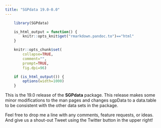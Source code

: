 ```yaml
---
title: "SGPdata 19.0-0.0"
---
```


```r
    library(SGPdata)

    is_html_output = function() {
        knitr::opts_knit$get("rmarkdown.pandoc.to")=="html"
    }

    knitr::opts_chunk$set(
        collapse=TRUE,
        comment="",
        prompt=TRUE,
        fig.dpi=96)

    if (is_html_output()) {
        options(width=1000)
    }
```


This is the 19.0 release of the **SGPdata** package. This release makes some minor modifications to the man pages and changes
sgpData to a data.table to be consistent with the other data sets in the package. 

Feel free to drop me a line with any comments, feature requests, or ideas. And give us a shout-out Tweet using the Twitter button in the upper right!
